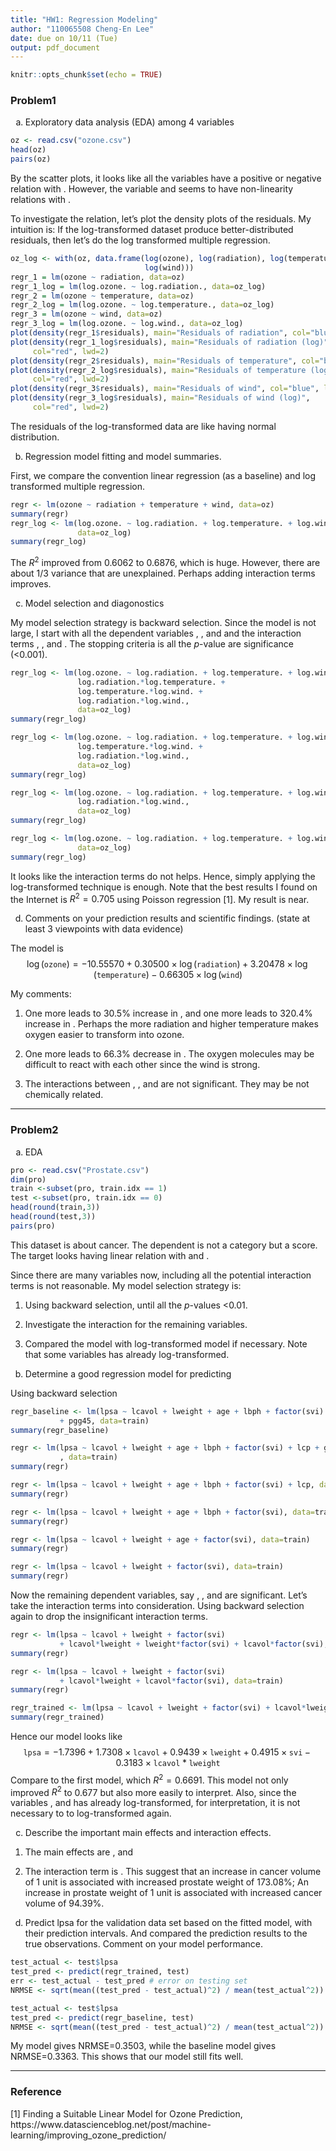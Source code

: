 ```yaml
---
title: "HW1: Regression Modeling"
author: "110065508 Cheng-En Lee"
date: due on 10/11 (Tue)
output: pdf_document
---
```


```r
knitr::opts_chunk$set(echo = TRUE)
```

### Problem1

(a) Exploratory data analysis (EDA) among 4 variables

```r
oz <- read.csv("ozone.csv")
head(oz)
pairs(oz)
```

By the scatter plots, it looks like all the variables have a positive or negative relation with \texttt{ozone}. However, the variable \texttt{radiation} and  \texttt{temperature} seems to have non-linearity relations with \texttt{ozone}. 

To investigate the relation, let's plot the density plots of the residuals. My intuition is: If the log-transformed dataset produce better-distributed residuals, then let's do the log transformed multiple regression.

```r
oz_log <- with(oz, data.frame(log(ozone), log(radiation), log(temperature), 
                              log(wind)))
regr_1 = lm(ozone ~ radiation, data=oz)
regr_1_log = lm(log.ozone. ~ log.radiation., data=oz_log)
regr_2 = lm(ozone ~ temperature, data=oz)
regr_2_log = lm(log.ozone. ~ log.temperature., data=oz_log)
regr_3 = lm(ozone ~ wind, data=oz)
regr_3_log = lm(log.ozone. ~ log.wind., data=oz_log)
plot(density(regr_1$residuals), main="Residuals of radiation", col="blue", lwd=2)
plot(density(regr_1_log$residuals), main="Residuals of radiation (log)", 
     col="red", lwd=2)
plot(density(regr_2$residuals), main="Residuals of temperature", col="blue", lwd=2)
plot(density(regr_2_log$residuals), main="Residuals of temperature (log)", 
     col="red", lwd=2)
plot(density(regr_3$residuals), main="Residuals of wind", col="blue", lwd=2)
plot(density(regr_3_log$residuals), main="Residuals of wind (log)", 
     col="red", lwd=2)
```
The residuals of the log-transformed data are like having normal distribution.

(b) Regression model fitting and model summaries.

First, we compare the convention linear regression (as a baseline) and log transformed multiple regression.

```r
regr <- lm(ozone ~ radiation + temperature + wind, data=oz)
summary(regr)
regr_log <- lm(log.ozone. ~ log.radiation. + log.temperature. + log.wind., 
               data=oz_log)
summary(regr_log)
```
The $R^2$ improved from 0.6062 to 0.6876, which is huge. However, there are about 1/3 variance that are unexplained. Perhaps adding interaction terms improves.

(c) Model selection and diagonostics

My model selection strategy is backward selection. Since the model is not large, I start with all the dependent variables \texttt{temperature}, \texttt{radiation}, and \texttt{wind} and the interaction terms \texttt{log.radiation.*log.temperature.}, \texttt{log.temperature.*log.wind.}, and \texttt{log.radiation.*log.wind.}. The stopping criteria is all the $p$-value are significance (<0.001).

```r
regr_log <- lm(log.ozone. ~ log.radiation. + log.temperature. + log.wind. +  
               log.radiation.*log.temperature. + 
               log.temperature.*log.wind. + 
               log.radiation.*log.wind.,
               data=oz_log)
summary(regr_log)
```
```r
regr_log <- lm(log.ozone. ~ log.radiation. + log.temperature. + log.wind. +  
               log.temperature.*log.wind. + 
               log.radiation.*log.wind.,
               data=oz_log)
summary(regr_log)
```
```r
regr_log <- lm(log.ozone. ~ log.radiation. + log.temperature. + log.wind. + 
               log.radiation.*log.wind.,
               data=oz_log)
summary(regr_log)
```
```r
regr_log <- lm(log.ozone. ~ log.radiation. + log.temperature. + log.wind.,
               data=oz_log)
summary(regr_log)
```
It looks like the interaction terms do not helps. Hence, simply applying the log-transformed technique is enough. Note that the best results I found on the Internet is $R^2=0.705$ using Poisson regression [1]. My result is near.

(d) Comments on your prediction results and scientific findings. (state at least 3 viewpoints with data evidence)

The model is $$\log(\texttt{ozone})=-10.55570+0.30500\times\log(\texttt{radiation})+3.20478\times\log(\texttt{temperature})-0.66305\times\log(\texttt{wind})$$

My comments:

1. One more \texttt{radiation} leads to 30.5% increase in \texttt{ozone}, and one more \texttt{temperature} leads to 320.4% increase in \texttt{ozone}. Perhaps the more radiation and higher temperature makes oxygen easier to transform into ozone.

2. One more \texttt{wind} leads to 66.3% decrease in \texttt{ozone}. The oxygen molecules may be difficult to react with each other since the wind is strong.

3. The interactions between \texttt{radiation}, \texttt{temperature}, and \texttt{wind} are not significant. They may be not chemically related.

---------------

### Problem2

(a) EDA 

```r
pro <- read.csv("Prostate.csv")
dim(pro)
train <-subset(pro, train.idx == 1)
test <-subset(pro, train.idx == 0)
head(round(train,3))
head(round(test,3))
pairs(pro)
```

This dataset is about cancer. The dependent \texttt{gleason} is not a category but a score. The target \texttt{lpsa} looks having linear relation with \texttt{lcp} and \texttt{lcavol}.

Since there are many variables now, including all the potential interaction terms is not reasonable. My model selection strategy is:

(1) Using backward selection, until all the $p$-values <0.01.

(2) Investigate the interaction for the remaining variables.

(3) Compared the model with log-transformed model if necessary. Note that some variables has already log-transformed.

(b) Determine a good regression model for predicting \texttt{lpsa} 

Using backward selection

```r
regr_baseline <- lm(lpsa ~ lcavol + lweight + age + lbph + factor(svi) + lcp + gleason 
           + pgg45, data=train)
summary(regr_baseline)
```

```r
regr <- lm(lpsa ~ lcavol + lweight + age + lbph + factor(svi) + lcp + gleason 
           , data=train)
summary(regr)
```

```r
regr <- lm(lpsa ~ lcavol + lweight + age + lbph + factor(svi) + lcp, data=train)
summary(regr)
```
```r
regr <- lm(lpsa ~ lcavol + lweight + age + lbph + factor(svi), data=train)
summary(regr)
```
```r
regr <- lm(lpsa ~ lcavol + lweight + age + factor(svi), data=train)
summary(regr)
```
```r
regr <- lm(lpsa ~ lcavol + lweight + factor(svi), data=train)
summary(regr)
```
Now the remaining dependent variables, say \texttt{lcavol}, \texttt{lweight}, and \texttt{svi} are significant. Let's take the interaction terms into consideration. Using backward selection again to drop the insignificant interaction terms.

```r
regr <- lm(lpsa ~ lcavol + lweight + factor(svi) 
           + lcavol*lweight + lweight*factor(svi) + lcavol*factor(svi), data=train)
summary(regr)
```
```r
regr <- lm(lpsa ~ lcavol + lweight + factor(svi) 
           + lcavol*lweight + lcavol*factor(svi), data=train)
summary(regr)
```
```r
regr_trained <- lm(lpsa ~ lcavol + lweight + factor(svi) + lcavol*lweight, data=train)
summary(regr_trained)
```
Hence our model looks like
$$\texttt{lpsa}=-1.7396 + 1.7308\times\texttt{lcavol} + 0.9439\times\texttt{lweight} + 0.4915\times\texttt{svi}-0.3183\times\texttt{lcavol}*\texttt{lweight}$$
Compare to the first model, which $R^2=0.6691$. This model not only improved $R^2$ to 0.677 but also more easily to interpret. Also, since the variables \texttt{lpsa}, \texttt{lcavol} and \texttt{lweight} has already log-transformed, for interpretation, it is not necessary to to log-transformed again.

(c) Describe the important main effects and interaction effects.

1. The main effects are \texttt{lcavol}, \texttt{lweight} and \texttt{svi}

2. The interaction term is \texttt{lcavol*lweight}. This suggest that an increase in cancer volume of 1 unit is associated with increased prostate weight of 173.08%; An increase in prostate weight of 1 unit is associated with increased cancer volume of 94.39%.


(d) Predict lpsa for the validation data set based on the fitted model, with their prediction intervals. And compared the prediction results to the true observations.  Comment on your model performance.

```r
test_actual <- test$lpsa
test_pred <- predict(regr_trained, test)
err <- test_actual - test_pred # error on testing set
NRMSE <- sqrt(mean((test_pred - test_actual)^2) / mean(test_actual^2)) # RMS
```

```r
test_actual <- test$lpsa
test_pred <- predict(regr_baseline, test)
NRMSE <- sqrt(mean((test_pred - test_actual)^2) / mean(test_actual^2)) # RMS
```
My model gives NRMSE=0.3503, while the baseline model gives NRMSE=0.3363. This shows that our model still fits well.

---------------

### Reference
[1] Finding a Suitable Linear Model for Ozone Prediction, https://www.datascienceblog.net/post/machine-learning/improving_ozone_prediction/

